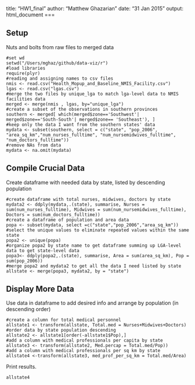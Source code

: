title: "HW1_final"
author: "Matthew Ghazarian"
date: "31 Jan 2015"
output: html_document
===

Setup
---
Nuts and bolts from raw files to merged data
```
#set wd
setwd("/Users/mghaz/github/data-viz/r")
#load libraries
require(plyr)
#reading and assigning names to csv files
nmis <- read.csv("Health_Mopup_and_Baseline_NMIS_Facility.csv")
lgas <- read.csv("lgas.csv")
#merge the two files by unique_lga to match lga-level data to NMIS facilities data
merged <- merge(nmis , lgas, by="unique_lga")
#create a subset of the observations in southern provinces
southern <- merged[ which(merged$zone=='Southwest'| merged$zone=='South-South'| merged$zone== 'Southeast'), ]
#keep only the data I want from the southern states' data
mydata <- subset(southern, select = c("state", "pop_2006", "area_sq_km","num_nurses_fulltime", "num_nursemidwives_fulltime", "num_doctors_fulltime"))
#remove NAs from data
mydata <- na.omit(mydata)
```

Compile Crucial Data
---
Create dataframe with needed data by state, listed by descending population
```
#create dataframe with total nurses, midwives, doctors by state
mydata2 <- ddply(mydata,.(state), summarise, Nurses = sum(num_nurses_fulltime), Midwives = sum(num_nursemidwives_fulltime), Doctors = sum(num_doctors_fulltime))
#create a dataframe of population and area data
popa <- subset(mydata, select =c("state","pop_2006","area_sq_km"))
#select the unique values to eliminate repeated values within the same state
popa2 <- unique(popa)
#organize popa2 by state name to get dataframe summing up LGA-level data to get state-level data
popa3<- ddply(popa2,.(state), summarise, Area = sum(area_sq_km), Pop = sum(pop_2006))
#merge popa2 and mydata2 to get all the data I need listed by state
allstate <- merge(popa3, mydata2, by = "state")
```

Display More Data
---
Use data in dataframe to add desired info and arrange by population (in descending order)
``` 
#create a column for total medical personnel
allstate1 <- transform(allstate, Total.med = Nurses+Midwives+Doctors)
#order data by state population descending 
allstate2 <- allstate1[order(-allstate1$Pop),] 
#add a column with medical professionals per capita by state
allstate3 <- transform(allstate2, Med.percap = Total.med/Pop))
#add a column with medical professionals per sq km by state
allstate4 <-transform(allstate3, med_prof_per_sq_km = Total.med/Area)
```

Print results.
```r
allstate4
```